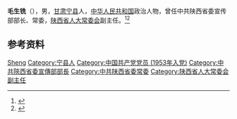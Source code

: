 '''毛生铣'''（{{bd|1929年|}}），男，[[甘肃|甘肃]][[宁县|宁县]]人，[[中华人民共和国|中华人民共和国]]政治人物，曾任中共陕西省委宣传部部长、常委，[[陕西省人大常委会|陕西省人大常委会]]副主任。<ref>{{cite book|title=中囯人名大辞典·当代人物卷|author=廖盖隆等编|year=1990|publisher=上海辞书出版社|location=上海|page=}}</ref><ref>{{Cite book|title=中国共产党名人录|author=于俊道主编|publisher=四川人民出版社|year=1997|isbn=|location=成都|pages=}}</ref>

== 参考资料 ==
{{reflist}}

{{中国人物小作品}}

{{Authority control}}
{{DEFAULTSORT:Mao毛}}
[[Category:毛姓|Sheng]]
[[Category:宁县人|Category:宁县人]]
[[Category:中国共产党党员_(1953年入党)|Category:中国共产党党员 (1953年入党)]]
[[Category:中共陝西省委宣傳部部長|Category:中共陝西省委宣傳部部長]]
[[Category:中共陕西省委常委|Category:中共陕西省委常委]]
[[Category:陕西省人大常委会副主任|Category:陕西省人大常委会副主任]]